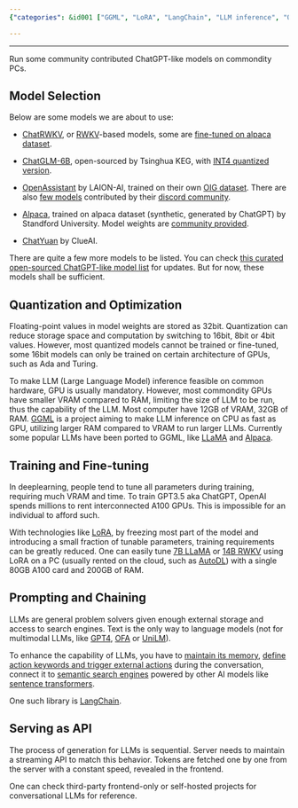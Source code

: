 ```yaml
---
{"categories": &id001 ["GGML", "LoRA", "LangChain", "LLM inference", "Quantization", "Regular hardware", "Conversational LLMs"], "category": "Artificial Intelligence", "date": "2023-04-02 13:28:19", "description": "This article highlights the use of GGML, LoRA, and LangChain to improve LLM inference on standard hardware by overcoming storage and computation limitations. Quantization techniques are employed, and an API is implemented to retrieve tokens from a server for matching behavior. The provided reference projects focus on conversational LLMs.", "tags": *id001, "title": "ChatGPT Local Version"}

---
```


------

Run some community contributed ChatGPT-like models on commondity PCs.

## Model Selection

Below are some models we are about to use:

- [ChatRWKV](https://github.com/BlinkDL/ChatRWKV), or [RWKV](https://github.com/BlinkDL/RWKV-LM)-based models, some are [fine-tuned on alpaca dataset](https://huggingface.co/spaces/Hazzzardous/RWKV-Instruct).

- [ChatGLM-6B](https://github.com/THUDM/ChatGLM-6B), open-sourced by Tsinghua KEG, with [INT4 quantized version](https://huggingface.co/silver/chatglm-6b-int4-slim).

- [OpenAssistant](https://huggingface.co/OpenAssistant) by LAION-AI, trained on their own [OIG dataset](https://huggingface.co/datasets/laion/OIG). There are also [few models](https://huggingface.co/Rallio67) contributed by their [discord community](https://ykilcher.com/open-assistant-discord).

- [Alpaca](https://github.com/tatsu-lab/standford_alpaca), trained on alpaca dataset (synthetic, generated by ChatGPT) by Standford University. Model weights are [community provided](https://github.com/antimatter15/alpaca.cpp).

- [ChatYuan](https://huggingface.co/ClueAI/ChatYuan-large-v1) by ClueAI.

There are quite a few more models to be listed. You can check [this curated open-sourced ChatGPT-like model list](https://github.com/nichtdax/awesome-totally-open-chatgpt) for updates. But for now, these models shall be sufficient.

## Quantization and Optimization

Floating-point values in model weights are stored as 32bit. Quantization can reduce storage space and computation by switching to 16bit, 8bit or 4bit values. However, most quantized models cannot be trained or fine-tuned, some 16bit models can only be trained on certain architecture of GPUs, such as Ada and Turing.

To make LLM (Large Language Model) inference feasible on common hardware, GPU is usually mandatory. However, most commondity GPUs have smaller VRAM compared to RAM, limiting the size of LLM to be run, thus the capability of the LLM. Most computer have 12GB of VRAM, 32GB of RAM. [GGML](https://github.com/ggerganov/ggml) is a project aiming to make LLM inference on CPU as fast as GPU, utilizing larger RAM compared to VRAM to run larger LLMs. Currently some popular LLMs have been ported to GGML, like [LLaMA](https://github.com/ggerganov/llama.cpp) and [Alpaca](https://github.com/antimatter15/alpaca.cpp).

## Training and Fine-tuning

In deeplearning, people tend to tune all parameters during training, requiring much VRAM and time. To train GPT3.5 aka ChatGPT, OpenAI spends millions to rent interconnected A100 GPUs. This is impossible for an individual to afford such.

With technologies like [LoRA](https://github.com/microsoft/LoRA), by freezing most part of the model and introducing a small fraction of tunable parameters, training requirements can be greatly reduced. One can easily tune [7B LLaMA](https://github.com/tolen/alpaca-lora) or [14B RWKV](https://github.com/Blealtan/RWKV-LM-LoRA) using LoRA on a PC (usually rented on the cloud, such as [AutoDL](www.autodl.com/home)) with a single 80GB A100 card and 200GB of RAM.

## Prompting and Chaining

LLMs are general problem solvers given enough external storage and access to search engines. Text is the only way to language models (not for multimodal LLMs, like [GPT4](https://openai.com/research/gpt-4), [OFA](https://github.com/OFA-Sys/OFA) or [UniLM](https://github.com/microsoft/unilm)).

To enhance the capability of LLMs, you have to [maintain its memory](https://langchain.readthedocs.io/en/latest/modules/memory/getting_started.html), [define action keywords and trigger external actions](https://langchain.readthedocs.io/en/latest/modules/agents.html) during the conversation, connect it to [semantic search engines](https://github.com/deepset-ai/haystack) powered by other AI models like [sentence transformers](https://www.sbert.net/).

One such library is [LangChain](https://langchain.readthedocs.io/en/latest/index.html).

## Serving as API

The process of generation for LLMs is sequential. Server needs to maintain a streaming API to match this behavior. Tokens are fetched one by one from the server with a constant speed, revealed in the frontend.

One can check third-party frontend-only or self-hosted projects for conversational LLMs for reference.


